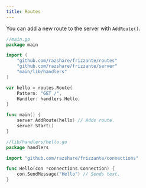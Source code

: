 ```yaml
---
title: Routes
---
```



You can add a new route to the server with `AddRoute()`.

```go
//main.go
package main

import (
    "github.com/razshare/frizzante/routes"
    "github.com/razshare/frizzante/server"
    "main/lib/handlers"
)

var hello = routes.Route{
    Pattern: "GET /", 
    Handler: handlers.Hello,
}

func main() {
    server.AddRoute(hello) // Adds route.
    server.Start()
}
```

```go
//lib/handlers/hello.go
package handlers

import "github.com/razshare/frizzante/connections"

func Hello(con *connections.Connection) {
    con.SendMessage("Hello") // Sends text.
}
```